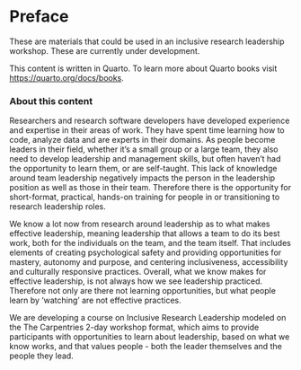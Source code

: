 # Preface {.unnumbered}

These are materials that could be used in an inclusive research leadership workshop. These are currently under development.

This content is written in Quarto. To learn more about Quarto books visit <https://quarto.org/docs/books>.

### About this content

Researchers and research software developers have developed experience and expertise in their areas of work. They have spent time learning how to code, analyze data and are experts in their domains. As people become leaders in their field, whether it’s a small group or a large team, they also need to develop leadership and management skills, but often haven’t had the opportunity to learn them, or are self-taught. This lack of knowledge around team leadership negatively impacts the person in the leadership position as well as those in their team. Therefore there is the opportunity for short-format, practical, hands-on training for people in or transitioning to research leadership roles.

We know a lot now from research around leadership as to what makes effective leadership, meaning leadership that allows a team to do its best work, both for the individuals on the team, and the team itself. That includes elements of creating psychological safety and providing opportunities for mastery, autonomy and purpose, and centering inclusiveness, accessibility and culturally responsive practices. Overall, what we know makes for effective leadership, is not always how we see leadership practiced. Therefore not only are there not learning opportunities, but what people learn by ‘watching’ are not effective practices. 

We are developing a course on Inclusive Research Leadership modeled on the The Carpentries 2-day workshop format, which aims to provide participants with opportunities to learn about leadership, based on what we know works, and that values people - both the leader themselves and the people they lead. 

